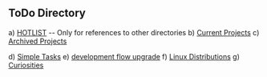 == ToDo Directory ==

a) [[HOTLIST]] -- Only for references to other directories
b) [[dev-curr|Current Projects]]
c) [[dev-arch|Archived Projects]]

d) [[simpletasks|Simple Tasks]]
e) [[devflow|development flow upgrade]]
f) [[Knowyourlinux|Linux Distributions]]
g) [[curious|Curiosities]]
